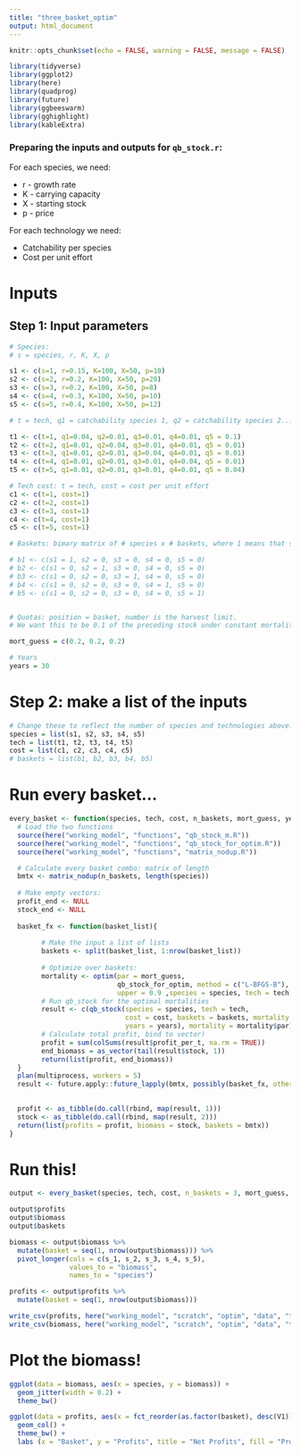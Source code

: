 ```yaml
---
title: "three_basket_optim"
output: html_document
---
```


```r
knitr::opts_chunk$set(echo = FALSE, warning = FALSE, message = FALSE)

library(tidyverse)
library(ggplot2)
library(here)
library(quadprog)
library(future)
library(ggbeeswarm)
library(gghighlight)
library(kableExtra)
```

### Preparing the inputs and outputs for `qb_stock.r`:

For each species, we need:

* r - growth rate
* K - carrying capacity
* X - starting stock
* p - price

For each technology we need:

* Catchability per species
* Cost per unit effort

# Inputs

## Step 1: Input parameters
```r
# Species:
# s = species, r, K, X, p

s1 <- c(s=1, r=0.15, K=100, X=50, p=10) 
s2 <- c(s=2, r=0.2, K=100, X=50, p=20)
s3 <- c(s=3, r=0.2, K=100, X=50, p=8)
s4 <- c(s=4, r=0.3, K=100, X=50, p=10)
s5 <- c(s=5, r=0.4, K=100, X=50, p=12)

# t = tech, q1 = catchability species 1, q2 = catchability species 2...

t1 <- c(t=1, q1=0.04, q2=0.01, q3=0.01, q4=0.01, q5 = 0.1)
t2 <- c(t=2, q1=0.01, q2=0.04, q3=0.01, q4=0.01, q5 = 0.01)
t3 <- c(t=3, q1=0.01, q2=0.01, q3=0.04, q4=0.01, q5 = 0.01)
t4 <- c(t=4, q1=0.01, q2=0.01, q3=0.01, q4=0.04, q5 = 0.01)
t5 <- c(t=5, q1=0.01, q2=0.01, q3=0.01, q4=0.01, q5 = 0.04)

# Tech cost: t = tech, cost = cost per unit effort
c1 <- c(t=1, cost=1)
c2 <- c(t=2, cost=1)
c3 <- c(t=3, cost=1)
c4 <- c(t=4, cost=1)
c5 <- c(t=5, cost=1)

# Baskets: bimary matrix of # species x # baskets, where 1 means that species is in that basket

# b1 <- c(s1 = 1, s2 = 0, s3 = 0, s4 = 0, s5 = 0)
# b2 <- c(s1 = 0, s2 = 1, s3 = 0, s4 = 0, s5 = 0)
# b3 <- c(s1 = 0, s2 = 0, s3 = 1, s4 = 0, s5 = 0)
# b4 <- c(s1 = 0, s2 = 0, s3 = 0, s4 = 1, s5 = 0)
# b5 <- c(s1 = 0, s2 = 0, s3 = 0, s4 = 0, s5 = 1)


# Quotas: position = basket, number is the harvest limit.
# We want this to be 0.1 of the preceding stock under constant mortality, so this will have to change to just input constant m.

mort_guess = c(0.2, 0.2, 0.2)

# Years
years = 30
```

# Step 2: make a list of the inputs
```r
# Change these to reflect the number of species and technologies above:
species = list(s1, s2, s3, s4, s5)
tech = list(t1, t2, t3, t4, t5)
cost = list(c1, c2, c3, c4, c5)
# baskets = list(b1, b2, b3, b4, b5)
```
# Run every basket...

```r
every_basket <- function(species, tech, cost, n_baskets, mort_guess, years){
  # Load the two functions
  source(here("working_model", "functions", "qb_stock_m.R"))
  source(here("working_model", "functions", "qb_stock_for_optim.R"))
  source(here("working_model", "functions", "matrix_nodup.R"))

  # Calculate every basket combo: matrix of length 
  bmtx <- matrix_nodup(n_baskets, length(species))
  
  # Make empty vectors:
  profit_end <- NULL
  stock_end <- NULL
  
  basket_fx <- function(basket_list){
    
        # Make the input a list of lists
        baskets <- split(basket_list, 1:nrow(basket_list))
        
        # Optimize over baskets:
        mortality <- optim(par = mort_guess, 
                           qb_stock_for_optim, method = c("L-BFGS-B"), lower = 0.1, 
                           upper = 0.9 ,species = species, tech = tech, cost = cost, baskets = baskets, years = years)
        # Run qb_stock for the optimal mortalities
        result <- c(qb_stock(species = species, tech = tech, 
                             cost = cost, baskets = baskets, mortality = mortality$par, 
                             years = years), mortality = mortality$par)
        # Calculate total profit, bind to vector)
        profit = sum(colSums(result$profit_per_t, na.rm = TRUE))
        end_biomass = as_vector(tail(result$stock, 1))
        return(list(profit, end_biomass))
  }
  plan(multiprocess, workers = 5)
  result <- future.apply::future_lapply(bmtx, possibly(basket_fx, otherwise = NA))

  
  profit <- as_tibble(do.call(rbind, map(result, 1)))
  stock <- as_tibble(do.call(rbind, map(result, 2)))
  return(list(profits = profit, biomass = stock, baskets = bmtx))
}
```

# Run this!
```r
output <- every_basket(species, tech, cost, n_baskets = 3, mort_guess, years)

output$profits
output$biomass
output$baskets

biomass <- output$biomass %>% 
  mutate(basket = seq(1, nrow(output$biomass))) %>% 
  pivot_longer(cols = c(s_1, s_2, s_3, s_4, s_5),
               values_to = "biomass",
               names_to = "species")

profits <- output$profits %>% 
  mutate(basket = seq(1, nrow(output$biomass)))

write_csv(profits, here("working_model", "scratch", "optim", "data", "three_basket_profits.csv"))
write_csv(biomass, here("working_model", "scratch", "optim", "data", "three_basket_biomass.csv"))
```

# Plot the biomass!

```r
ggplot(data = biomass, aes(x = species, y = biomass)) +
  geom_jitter(width = 0.2) +
  theme_bw()
```

```r
ggplot(data = profits, aes(x = fct_reorder(as.factor(basket), desc(V1)), y = V1, fill = V1)) +
  geom_col() +
  theme_bw() +
  labs (x = "Basket", y = "Profits", title = "Net Profits", fill = "Profits")
```


